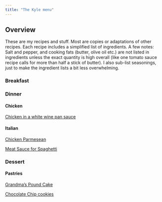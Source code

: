 ```yaml
---
title: "The Kyle menu"
---
```


## Overview

These are my recipes and stuff. Most are copies or adaptations of other recipes. Each recipe includes a simplified list of ingredients. A few notes: Salt and pepper, and cooking fats (butter, olive oil etc.) are not listed in ingredients unless the exact quantity is high overall (like one tomato sauce recipe calls for more than half a stick of butter). I also sub-list seasonings, just to make the ingredient lists a bit less overwhelming. 

### Breakfast 

### Dinner


#### Chicken 

[Chicken in a white wine pan sauce](includes/chicken_white_wine.html)

#### Italian

[Chicken Parmesean](includes/chicken_parm.html)

[Meat Sauce for Spaghetti](includes/spaghetti.html)



### Dessert

#### Pastries 

[Grandma's Pound Cake](includes/pound_cake.html)

[Chocolate Chip cookies](includes/cookies.html)

